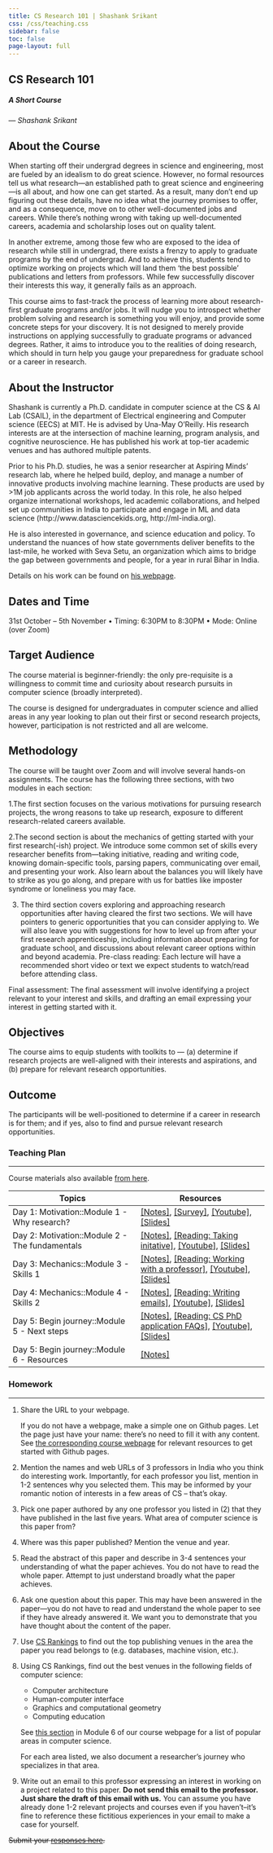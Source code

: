 ```yaml
---
title: CS Research 101 | Shashank Srikant
css: /css/teaching.css
sidebar: false
toc: false
page-layout: full
---
```


:::{.column-body-outset}

## CS Research 101
##### A Short Course

--- _Shashank Srikant_

:::{.callout-note collapse="true" icon="false"}

# About the Course

When starting off their undergrad degrees in science and engineering, most are fueled by an idealism to do great science. However, no formal resources tell us what research—an established path to great science and engineering—is all about, and how one can get started. As a result, many don’t end up figuring out these details, have no idea what the journey promises to offer, and as a consequence, move on to other well-documented jobs and careers. While there’s nothing wrong with taking up well-documented careers, academia and scholarship loses out on quality talent.

In another extreme, among those few who are exposed to the idea of research while still in undergrad, there exists a frenzy to apply to graduate programs by the end of undergrad. And to achieve this, students tend to optimize working on projects which will land them ‘the best possible’ publications and letters from professors. While few successfully discover their interests this way, it generally fails as an approach.

This course aims to fast-track the process of learning more about research-first graduate programs and/or jobs. It will nudge you to introspect whether problem solving and research is something you will enjoy, and provide some concrete steps for your discovery. It is not designed to merely provide instructions on applying successfully to graduate programs or advanced degrees. Rather, it aims to introduce you to the realities of doing research, which should in turn help you gauge your preparedness for graduate school or a career in research.
:::

:::{.callout-note collapse="true" icon="false"}
# About the Instructor

Shashank is currently a Ph.D. candidate in computer science at the CS & AI Lab (CSAIL), in the department of Electrical engineering and Computer science (EECS) at MIT. He is advised by Una-May O'Reilly. His research interests are at the intersection of machine learning, program analysis, and cognitive neuroscience. He has published his work at top-tier academic venues and has authored multiple patents.

Prior to his Ph.D. studies, he was a senior researcher at Aspiring Minds' research lab, where he helped build, deploy, and manage a number of innovative products involving machine learning. These products are used by >1M job applicants across the world today. In this role, he also helped organize international workshops, led academic collaborations, and helped set up communities in India to participate and engage in ML and data science (http://www.datasciencekids.org, http://ml-india.org).

He is also interested in governance, and science education and policy. To understand the nuances of how state governments deliver benefits to the last-mile, he worked with Seva Setu, an organization which aims to bridge the gap between governments and people, for a year in rural Bihar in India.

Details on his work can be found on [his webpage](https://shashank-srikant.github.io/). 

:::


:::{.callout-note collapse="true" icon="false"}
# Dates and Time

31st October – 5th November • Timing: 6:30PM to 8:30PM • Mode: Online (over Zoom)

:::


:::{.callout-note collapse="true" icon="false"}
# Target Audience
The course material is beginner-friendly: the only pre-requisite is a willingness to commit time and curiosity about research pursuits in computer science (broadly interpreted).

The course is designed for undergraduates in computer science and allied areas in any year looking to plan out their first or second research projects, however, participation is not restricted and all are welcome.
:::


:::{.callout-note collapse="true" icon="false"}

# Methodology

The course will be taught over Zoom and will involve several hands-on assignments. The course has the following three sections, with two modules in each section:

1.The first section focuses on the various motivations for pursuing research projects, the wrong reasons to take up research, exposure to different research-related careers available.

2.The second section is about the mechanics of getting started with your first research(-ish) project. We introduce some common set of skills every researcher benefits from—taking initiative, reading and writing code, knowing domain-specific tools, parsing papers, communicating over email, and presenting your work. Also learn about the balances you will likely have to strike as you go along, and prepare with us for battles like imposter syndrome or loneliness you may face.

3. The third section covers exploring and approaching research opportunities after having cleared the first two sections. We will have pointers to generic opportunities that you can consider applying to. We will also leave you with suggestions for how to level up from after your first research apprenticeship, including information about preparing for graduate school, and discussions about relevant career options within and beyond academia.
Pre-class reading: Each lecture will have a recommended short video or text we expect students to watch/read before attending class.

Final assessment: The final assessment will involve identifying a project relevant to your interest and skills, and drafting an email expressing your interest in getting started with it.

:::


:::{.callout-note collapse="true" icon="false"}

# Objectives
The course aims to equip students with toolkits to --- (a) determine if research projects are well-aligned with their interests and aspirations, and (b) prepare for relevant research opportunities.
:::


:::{.callout-note collapse="true" icon="false"}

# Outcome
The participants will be well-positioned to determine if a career in research is for them; and if yes, also to find and pursue relevant research opportunities.

:::

### Teaching Plan

---

Course materials also available [from here](https://csresearch101.netlify.app).

|Topics | Resources |
|---	  |---        |
|Day 1: Motivation::Module 1 - Why research?     | [[Notes]](m1.qmd), [[Survey]](https://forms.gle/Fq1pQsRxSFkxR3scA), [[Youtube]](https://www.youtube.com/watch?v=p1KMy1LJPZ4), [[Slides]](https://slides.com/neeldhara/csresearch101-p1)|
|Day 2: Motivation::Module 2 - The fundamentals  | [[Notes]](m2.qmd), [[Reading: Taking initative]](https://researchtopracticeconnections.wordpress.com/2015/09/02/how-not-to-suck-at-taking-initiative/), [[Youtube]](https://www.youtube.com/watch?v=2R8iM7cg_1g), [[Slides]](https://slides.com/neeldhara/csresearch101-p2) |
|Day 3: Mechanics::Module 3 - Skills 1   	| [[Notes]](m3.qmd), [[Reading: Working with a professor]](https://www.cs.jhu.edu/~jason/advice/how-to-work-with-a-professor.html), [[Youtube]](https://www.youtube.com/watch?v=g6ty9x_FeuM), [[Slides]](https://slides.com/neeldhara/csresearch101-p3)|
|Day 4: Mechanics::Module 4 - Skills 2   	|  [[Notes]](m4.qmd), [[Reading: Writing emails]](https://vanschneider.com/blog/how-to-email-a-busy-person/), [[Youtube]](https://www.youtube.com/watch?v=ur0en59J_9s), [[Slides]](https://slides.com/neeldhara/csresearch101-p4)|
|Day 5: Begin journey::Module 5 - Next steps |  [[Notes]](m5.qmd), [[Reading: CS PhD application FAQs]](https://parentheticallyspeaking.org/articles/us-cs-phd-faq/), [[Youtube]](https://www.youtube.com/watch?v=lWcew1hw9JU), [[Slides]](https://slides.com/neeldhara/csresearch101-p5)|
|Day 5: Begin journey::Module 6 - Resources | [[Notes]](m6.qmd) |


### Homework

---

1. Share the URL to your webpage.

    If you do not have a webpage, make a simple one on Github pages. 
    Let the page just have your name: there's no need to fill it with any content.
    See <a href="https://csresearch101.netlify.app/m3.html#pre-requisite-have-a-webpage">the corresponding course webpage</a> for relevant resources to get started with Github pages.

2. Mention the names and web URLs of 3 professors in India who you think do interesting work. Importantly, for each professor you list, mention in 1-2 sentences why you selected them. This may be informed by your romantic notion of interests in a few areas of CS -- that's okay.

3. Pick one paper authored by any one professor you listed in (2) that they have published in the last five years.
What area of computer science is this paper from? 

4. Where was this paper published? Mention the venue and year.

5. Read the abstract of this paper and describe in 3-4 sentences your understanding of what the paper achieves. 
You do not have to read the whole paper. Attempt to just understand broadly what the paper achieves.

6. Ask one question about this paper. 
This may have been answered in the paper---you do not have to read and understand the whole paper to see if they have already answered it. 
We want you to demonstrate that you have thought about the content of the paper.

7. Use <a href="https://csrankings.org/">CS Rankings</a> to find out the top publishing venues in the area the paper you read belongs to (e.g. databases, machine vision, etc.).

8. Using CS Rankings, find out the best venues in the following fields of computer science:

    - Computer architecture
    - Human-computer interface
    - Graphics and computational geometry
    - Computing education

    See <a href="https://csresearch101.netlify.app/m6.html#experiences-of-researchers">this section</a> in Module 6 of our course webpage for a list of popular areas in computer science. 
    
    For each area listed, we also document a researcher's journey who specializes in that area.

9. Write out an email to this professor expressing an interest in working on a project related to this paper.
<b>**Do not send this email to the professor. Just share the draft of this email with us.**</b>
You can assume you have already done 1-2 relevant projects and courses even if you haven't--it's fine to reference these fictitious experiences in your email to make a case for yourself.

~~Submit your <a href="https://forms.gle/kNMTX2a6HfBoqZ9k7">responses here</a>.~~


:::